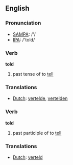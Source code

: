 ==English==

=== Pronunciation ===
*[[w:SAMPA|SAMPA]]: /'/
*[[w:IPA|IPA]]: /'told/

=== Verb ===
'''told'''
# past tense of to [[tell]]

=== Translations ===
*[[Dutch]]: [[vertelde]], [[vertelden]]

=== Verb ===
'''told'''
# past participle of to [[tell]]

=== Translations ===
*[[Dutch]]: [[verteld]]